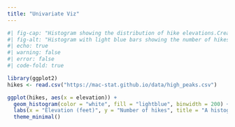 ```yaml
---
title: "Univariate Viz"
---
```




```r
#| fig-cap: "Histogram showing the distribution of hike elevations.Created by Lucia Luo in 2025."
#| fig-alt: "Histogram with light blue bars showing the number of hikes at different elevation ranges."
#| echo: true
#| warning: false
#| error: false
#| code-fold: true

library(ggplot2)
hikes <- read.csv("https://mac-stat.github.io/data/high_peaks.csv")

ggplot(hikes, aes(x = elevation)) +
  geom_histogram(color = "white", fill = "lightblue", binwidth = 200) +
  labs(x = "Elevation (feet)", y = "Number of hikes", title = "A histogram for elevation")+
  theme_minimal()
```

